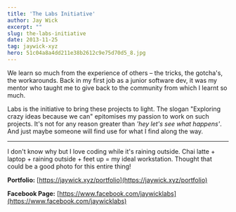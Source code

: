 ```yaml
---
title: 'The Labs Initiative'
author: Jay Wick
excerpt: ""
slug: the-labs-initiative
date: 2013-11-25
tag: jaywick-xyz
hero: 51c04a8a4dd211e38b2612c9e75d70d5_8.jpg
---
```


We learn so much from the experience of others – the tricks, the gotcha's, the workarounds. Back in my first job as a junior software dev, it was my mentor who taught me to give back to the community from which I learnt so much.

Labs is the initiative to bring these projects to light. The slogan "Exploring crazy ideas because we can" epitomises my passion to work on such projects. It's not for any reason greater than *'hey let's see what happens'*. And just maybe someone will find use for what I find along the way.

****

I don't know why but I love coding while it's raining outside. Chai latte + laptop + raining outside + feet up = my ideal workstation. Thought that could be a good photo for this entire thing!

**Portfolio:** [https://jaywick.xyz/portfolio](https://jaywick.xyz/portfolio)

**Facebook Page:** [https://www.facebook.com/jaywicklabs](https://www.facebook.com/jaywicklabs)
